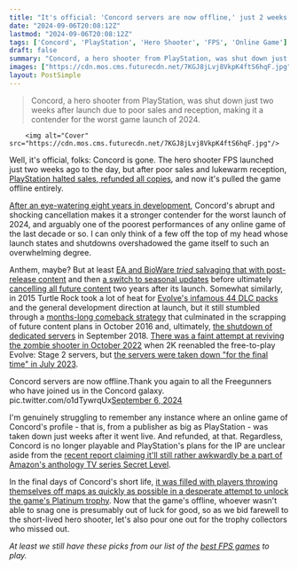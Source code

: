 ```yaml
---
title: "It's official: 'Concord servers are now offline,' just 2 weeks after one of the worst launches in recent memory"
date: "2024-09-06T20:08:12Z"
lastmod: "2024-09-06T20:08:12Z"
tags: ['Concord', 'PlayStation', 'Hero Shooter', 'FPS', 'Online Game']
draft: false
summary: "Concord, a hero shooter from PlayStation, was shut down just two weeks after launch due to poor sales and reception, making it a contender for the worst game launch of 2024."
images: ["https://cdn.mos.cms.futurecdn.net/7KGJ8jLvj8VkpK4ftS6hqF.jpg"]
layout: PostSimple
---
```

> Concord, a hero shooter from PlayStation, was shut down just two weeks after launch due to poor sales and reception, making it a contender for the worst game launch of 2024.


        <img alt="Cover" src="https://cdn.mos.cms.futurecdn.net/7KGJ8jLvj8VkpK4ftS6hqF.jpg"/>
        
Well, it's official, folks: Concord is gone. The hero shooter FPS launched just two weeks ago to the day, but after poor sales and lukewarm reception, [PlayStation halted sales, refunded all copies](https://www.gamesradar.com/games/fps/concord-is-being-taken-offline-this-week-and-everyone-is-getting-refunds-as-playstation-tries-to-determine-the-best-path-ahead/), and now it's pulled the game offline entirely.

[After an eye-watering eight years in development](https://www.gamesradar.com/games/fps/new-playstation-fps-concord-was-in-development-for-about-8-years-starting-almost-exactly-when-2016s-overwatch-got-hero-shooters-trending/), Concord's abrupt and shocking cancellation makes it a stronger contender for the worst launch of 2024, and arguably one of the poorest performances of any online game of the last decade or so. I can only think of a few off the top of my head whose launch states and shutdowns overshadowed the game itself to such an overwhelming degree. 

Anthem, maybe? But at least [EA and BioWare <em>tried </em>salvaging that with post-release content](https://www.gamesradar.com/anthem-roadmap-cataclysms-post-launch-support-new-endgame-activities-and-more/) and then [a switch to seasonal updates](https://www.gamesradar.com/anthem-is-ditching-its-acts-structure-in-favor-of-seasonal-updates/) before ultimately [cancelling all future content](https://blog.bioware.com/2021/02/24/anthem-update/) two years after its launch. Somewhat similarly, in 2015 Turtle Rock took a lot of heat for [Evolve's infamous 44 DLC packs](https://www.gamespot.com/articles/evolve-launches-with-lots-and-lots-of-dlc/1100-6425237/) and the general development direction at launch, but it still stumbled through a [months-long comeback strategy](https://www.pcgamer.com/evolve-stage-2-details-revealed/) that culminated in the scrapping of future content plans in October 2016 and, ultimately, [the shutdown of dedicated servers](https://www.eurogamer.net/the-end-is-near-for-evolve) in September 2018. [There was a faint attempt at reviving the zombie shooter in October 2022](https://www.gamesradar.com/dead-sci-fi-shooter-shows-signs-of-life-as-2k-looks-to-support-a-rush-of-evolve-fans/) when 2K reenabled the free-to-play Evolve: Stage 2 servers, but [the servers were taken down "for the final time" in July 2023](https://support.2k.com/hc/en-us/articles/14706625253395-Evolve-Server-Sunset-2023).

Concord servers are now offline.Thank you again to all the Freegunners who have joined us in the Concord galaxy. pic.twitter.com/o1dTywrqUx[September 6, 2024](https://twitter.com/PlayConcord/status/1832107824295629044)

I'm genuinely struggling to remember any instance where an online game of Concord's profile - that is, from a publisher as big as PlayStation - was taken down just weeks after it went live. And refunded, at that. Regardless, Concord is no longer playable and PlayStation's plans for the IP are unclear aside from the [recent report claiming it'll still rather awkwardly be a part of Amazon's anthology TV series Secret Level](https://www.gamesradar.com/entertainment/sci-fi-shows/report-concord-is-still-going-to-be-part-of-amazons-new-anthology-tv-show-secret-level-despite-its-abrupt-cancellation/).

In the final days of Concord's short life, [it was filled with players throwing themselves off maps as quickly as possible in a desperate attempt to unlock the game's Platinum trophy](https://www.gamesradar.com/games/fps/concord-is-now-filled-with-players-throwing-themselves-off-the-maps-as-quickly-as-possible-in-a-desperate-attempt-to-unlock-the-shooters-platinum-trophy-before-it-goes-offline/). Now that the game's offline, whoever wasn't able to snag one is presumably out of luck for good, so as we bid farewell to the short-lived hero shooter, let's also pour one out for the trophy collectors who missed out.

*At least we still have these picks from our list of the *[<em>best FPS games</em>](https://www.gamesradar.com/best-fps-games/)* to play.*
        